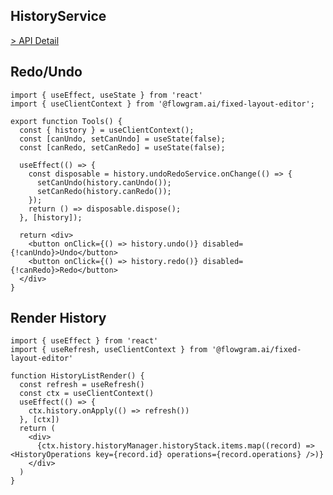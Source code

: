 ## HistoryService

[> API Detail](https://flowgram-ai.github.io/flowgram.ai/auto-docs/fixed-history-plugin/classes/HistoryService.html)

## Redo/Undo

```tsx pure
import { useEffect, useState } from 'react'
import { useClientContext } from '@flowgram.ai/fixed-layout-editor';

export function Tools() {
  const { history } = useClientContext();
  const [canUndo, setCanUndo] = useState(false);
  const [canRedo, setCanRedo] = useState(false);

  useEffect(() => {
    const disposable = history.undoRedoService.onChange(() => {
      setCanUndo(history.canUndo());
      setCanRedo(history.canRedo());
    });
    return () => disposable.dispose();
  }, [history]);

  return <div>
    <button onClick={() => history.undo()} disabled={!canUndo}>Undo</button>
    <button onClick={() => history.redo()} disabled={!canRedo}>Redo</button>
  </div>
}
```

## Render History

```tsx pure
import { useEffect } from 'react'
import { useRefresh, useClientContext } from '@flowgram.ai/fixed-layout-editor'

function HistoryListRender() {
  const refresh = useRefresh()
  const ctx = useClientContext()
  useEffect(() => {
    ctx.history.onApply(() => refresh())
  }, [ctx])
  return (
    <div>
      {ctx.history.historyManager.historyStack.items.map((record) => <HistoryOperations key={record.id} operations={record.operations} />)}
    </div>
  )
}
```
